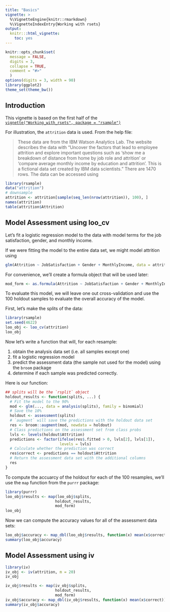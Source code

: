 ```yaml
---
title: "Basics"
vignette: >
  %\VignetteEngine{knitr::rmarkdown}
  %\VignetteIndexEntry{Working with rsets}
output:
  knitr:::html_vignette:
    toc: yes
---
```


```r
knitr::opts_chunk$set(
  message = FALSE,
  digits = 3,
  collapse = TRUE,
  comment = "#>"
  )
options(digits = 3, width = 90)
library(ggplot2)
theme_set(theme_bw())
```

## Introduction  

This vignette is based on the first half of the [`vignette("Working_with_rsets", package = "rsample")`]()

For illustration, the `attrition` data is used. From the help file:

> These data are from the IBM Watson Analytics Lab. The website describes the data with "Uncover the factors that lead to employee attrition and explore important questions such as ‘show me a breakdown of distance from home by job role and attrition’ or 'compare average monthly income by education and attrition'. This is a fictional data set created by IBM data scientists." There are 1470 rows.
The data can be accessed using 

```r
library(rsample)
data("attrition")
# downsample
attrition <- attrition[sample(seq_len(nrow(attrition)), 100), ]
names(attrition)
table(attrition$Attrition)
```

## Model Assessment using loo_cv

Let's fit a logistic regression model to the data with model terms for the job satisfaction, gender, and monthly income. 

If we were fitting the model to the entire data set, we might model attrition using

```r
glm(Attrition ~ JobSatisfaction + Gender + MonthlyIncome, data = attrition, family = binomial)
```

For convenience, we'll create a formula object that will be used later:

```r
mod_form <- as.formula(Attrition ~ JobSatisfaction + Gender + MonthlyIncome)
```

To evaluate this model, we will leave one out cross-validation and use the 100 holdout samples to evaluate the overall accuracy of the model. 

First, let's make the splits of the data:

```r
library(rsample)
set.seed(4622)
loo_obj <- loo_cv(attrition)
loo_obj
```

Now let's write a function that will, for each resample:

1. obtain the analysis data set (i.e. all samples except one)
1. fit a logistic regression model
1. predict the assessment data (the sample not used for the model) using the `broom` package
1. determine if each sample was predicted correctly.

Here is our function:

```r
## splits will be the `rsplit` object
holdout_results <- function(splits, ...) {
  # Fit the model to the 90%
  mod <- glm(..., data = analysis(splits), family = binomial)
  # Save the 10%
  holdout <- assessment(splits)
  # `augment` will save the predictions with the holdout data set
  res <- broom::augment(mod, newdata = holdout)
  # Class predictions on the assessment set from class probs
  lvls <- levels(holdout$Attrition)
  predictions <- factor(ifelse(res$.fitted > 0, lvls[2], lvls[1]),
                        levels = lvls)
  # Calculate whether the prediction was correct
  res$correct <- predictions == holdout$Attrition
  # Return the assessment data set with the additional columns
  res
}
```

To compute the accuarcy of the holdout for each of the 100 resamples, we'll use the `map` function from the `purrr` package:

```r
library(purrr)
loo_obj$results <- map(loo_obj$splits,
                      holdout_results,
                      mod_form)
loo_obj
```

Now we can compute the accuracy values for all of the assessment data sets: 

```r
loo_obj$accuracy <- map_dbl(loo_obj$results, function(x) mean(x$correct))
summary(loo_obj$accuracy)
```

## Model Assessment using iv

```r
library(iv)
iv_obj <- iv(attrition, m = 20)
iv_obj
```

```r
iv_obj$results <- map(iv_obj$splits,
                      holdout_results,
                      mod_form)
iv_obj$accuracy <- map_dbl(iv_obj$results, function(x) mean(x$correct))
summary(iv_obj$accuracy)
```


